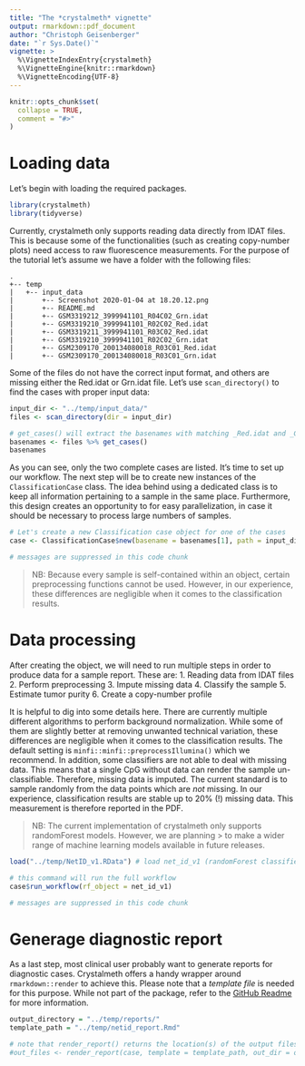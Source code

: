 ```yaml
---
title: "The *crystalmeth* vignette"
output: rmarkdown::pdf_document
author: "Christoph Geisenberger"
date: "`r Sys.Date()`"
vignette: >
  %\VignetteIndexEntry{crystalmeth}
  %\VignetteEngine{knitr::rmarkdown}
  %\VignetteEncoding{UTF-8}
---
```



```r
knitr::opts_chunk$set(
  collapse = TRUE,
  comment = "#>"
)
```


# Loading data

Let's begin with loading the required packages.

```r
library(crystalmeth)
library(tidyverse)
```

Currently, crystalmeth only supports reading data directly from IDAT files. This is because some of the functionalities (such as creating copy-number plots) need access to raw fluorescence measurements. For the purpose of the tutorial let's assume we have a folder with the following files:


```
.
+-- temp
|   +-- input_data
|       +-- Screenshot 2020-01-04 at 18.20.12.png
|       +-- README.md
|       +-- GSM3319212_3999941101_R04C02_Grn.idat
|       +-- GSM3319210_3999941101_R02C02_Red.idat
|       +-- GSM3319211_3999941101_R03C02_Red.idat
|       +-- GSM3319210_3999941101_R02C02_Grn.idat
|       +-- GSM2309170_200134080018_R03C01_Red.idat
|       +-- GSM2309170_200134080018_R03C01_Grn.idat
```

Some of the files do not have the correct input format, and others are missing either the Red.idat or Grn.idat file. Let's use `scan_directory()` to find the cases with proper input data:


```r
input_dir <- "../temp/input_data/"
files <- scan_directory(dir = input_dir)

# get_cases() will extract the basenames with matching _Red.idat and _Grn.idat files
basenames <- files %>% get_cases()
basenames
```

As you can see, only the two complete cases are listed. It's time to set up our workflow. The next step will be to create new instances of the `ClassificationCase` class. The idea behind using a dedicated class is to keep all information pertaining to a sample in the same place. Furthermore, this design creates an opportunity to for easy parallelization, in case it should be necessary to process large numbers of samples. 

```r
# Let's create a new Classification case object for one of the cases
case <- ClassificationCase$new(basename = basenames[1], path = input_dir)

# messages are suppressed in this code chunk
```

> NB: Because every sample is self-contained within an object, certain preprocessing functions cannot be used. However, in our experience, these differences are negligible when it comes to the classification results. 


# Data processing 

After creating the object, we will need to run multiple steps in order to produce data for a sample report. These are:
1. Reading data from IDAT files
2. Perform preprocessing
3. Impute missing data
4. Classify the sample
5. Estimate tumor purity
6. Create a copy-number profile

It is helpful to dig into some details here. There are currently multiple different algorithms to perform background normalization. While some of them are slightly better at removing unwanted technical variation, these differences are negligible when it comes to the classification results. The default setting is `minfi::minfi::preprocessIllumina()` which we recommend. In addition, some classifiers are not able to deal with missing data. This means that a single CpG without data can render the sample un-classifiable. Therefore, missing data is imputed. The current standard is to sample randomly from the data points which are *not* missing. In our experience, classification results are stable up to 20% (!) missing data. This measurement is therefore reported in the PDF. 

> NB: The current implementation of crystalmeth only supports randomForest models. However, we are planning > to make a wider range of machine learning models available in future releases. 


```r
load("../temp/NetID_v1.RData") # load net_id_v1 (randomForest classifier)

# this command will run the full workflow
case$run_workflow(rf_object = net_id_v1)

# messages are suppressed in this code chunk
```


# Generage diagnostic report

As a last step, most clinical user probably want to generate reports for diagnostic cases. Crystalmeth offers a handy wrapper around `rmarkdown::render` to achieve this. Please note that a *template file* is needed for this purpose. While not part of the package, refer to the [GitHub Readme]() for more information. 

```r
output_directory = "../temp/reports/" 
template_path = "../temp/netid_report.Rmd"

# note that render_report() returns the location(s) of the output files
#out_files <- render_report(case, template = template_path, out_dir = output_directory)
```


